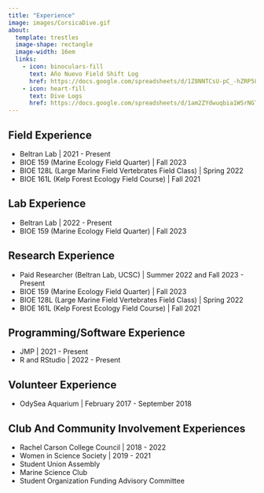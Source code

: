 ```yaml
---
title: "Experience"
image: images/CorsicaDive.gif
about:
  template: trestles
  image-shape: rectangle
  image-width: 16em
  links:
    - icon: binoculars-fill
      text: Año Nuevo Field Shift Log
      href: https://docs.google.com/spreadsheets/d/1Z8NNTCsU-pC_-hZRP58IjCPakXqGYqCilTzT7ElOSY0/edit?usp=sharing
    - icon: heart-fill
      text: Dive Logs
      href: https://docs.google.com/spreadsheets/d/1am2ZYdwuqbia1WSrNGTGrN0-Y7QvbnOxJkqGr6XmZmg/edit?usp=sharing
---
```


## **Field Experience**

- Beltran Lab | 2021 - Present
- BIOE 159 (Marine Ecology Field Quarter) | Fall 2023
- BIOE 128L (Large Marine Field Vertebrates Field Class) | Spring 2022
- BIOE 161L (Kelp Forest Ecology Field Course) | Fall 2021

## **Lab Experience**

- Beltran Lab | 2022 - Present
- BIOE 159 (Marine Ecology Field Quarter) | Fall 2023

## **Research Experience**

- Paid Researcher (Beltran Lab, UCSC) | Summer 2022 and Fall 2023 - Present
- BIOE 159 (Marine Ecology Field Quarter) | Fall 2023
- BIOE 128L (Large Marine Field Vertebrates Field Class) | Spring 2022
- BIOE 161L (Kelp Forest Ecology Field Course) | Fall 2021
    
## **Programming/Software Experience**

- JMP | 2021 - Present
- R and RStudio | 2022 - Present
    
## **Volunteer Experience**

- OdySea Aquarium | February 2017 - September 2018

## **Club And Community Involvement Experiences**

- Rachel Carson College Council | 2018 - 2022
- Women in Science Society | 2019 - 2021
- Student Union Assembly
- Marine Science Club
- Student Organization Funding Advisory Committee